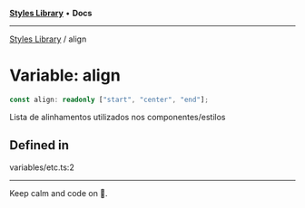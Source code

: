 
<Meta title="Libs/Styles/variables/align" />



[**Styles Library**](/?path=/docs/libs-styles-overview--page) • **Docs**

***

[Styles Library](/?path=/docs/libs-styles-overview--page) / align

# Variable: align

```ts
const align: readonly ["start", "center", "end"];
```

Lista de alinhamentos utilizados nos componentes/estilos

## Defined in

variables/etc.ts:2


***

Keep calm and code on 🤘.